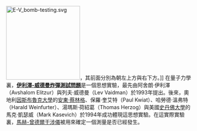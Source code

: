 [[File:E-V_bomb-testing.svg|200px]]，其前面分別為朝左上方與右下方。]]
在量子力學裏，'''[[伊利澤-威德曼炸彈測試問題|伊利澤-威德曼炸彈測試問題]]'''是一個思想實驗，最先由阿舍朗·伊利澤（Avshalom Elitzur）與列夫·威德曼（Lev Vaidman）於1993年提出。後來，奧地利[[因斯布魯克大學|因斯布魯克大學]]的[[安東·蔡林格|安東·蔡林格]]、保羅·奎艾特（Paul Kwiat）、哈勞德·溫弗特（Harald Weinfurter）、湯瑪斯·荷紹葛（Thomas Herzog）與美國[[史丹佛大學|史丹佛大學]]的馬克·凱瑟威（Mark Kasevich）於1994年成功體現這思想實驗。在這實際實驗裏，[[干涉_(物理学)#马赫-曾德尔干涉仪|馬赫-曾德爾干涉儀]]被用來確定一個測量是否已經發生。